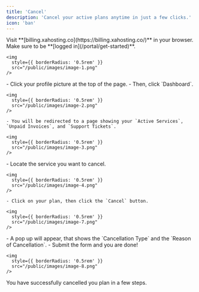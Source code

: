 ```yaml
---
title: 'Cancel'
description: 'Cancel your active plans anytime in just a few clicks.'
icon: 'ban'
---
```


<Steps>
  <Step title="Go to the Billing Portal">
    Visit **[billing.xahosting.co](https://billing.xahosting.co/)** in your browser. Make sure to be **[logged in](/portal/get-started)**.

    <img
      style={{ borderRadius: '0.5rem' }}
      src="/public/images/image-1.png"
    />
  </Step>

  <Step title="Access Your Dashboard">
    - Click your profile picture at the top of the page.  
    - Then, click `Dashboard`.  

    <img
      style={{ borderRadius: '0.5rem' }}
      src="/public/images/image-2.png"
    />

    - You will be redirected to a page showing your `Active Services`, `Unpaid Invoices`, and `Support Tickets`.  

    <img
      style={{ borderRadius: '0.5rem' }}
      src="/public/images/image-3.png"
    />
  </Step>

  <Step title="Select Your Plan">
    - Locate the service you want to cancel.  

    <img
      style={{ borderRadius: '0.5rem' }}
      src="/public/images/image-4.png"
    />

    - Click on your plan, then click the `Cancel` button.  

    <img
      style={{ borderRadius: '0.5rem' }}
      src="/public/images/image-7.png"
    />
  </Step>

  <Step title="Cancellation">
    - A pop up will appear, that shows the `Cancellation Type` and the `Reason of Cancellation`.
    - Submit the form and you are done!  

    <img
      style={{ borderRadius: '0.5rem' }}
      src="/public/images/image-8.png"
    />
  </Step>
</Steps>

<Check>
  You have successfully cancelled you plan in a few steps.
</Check>
